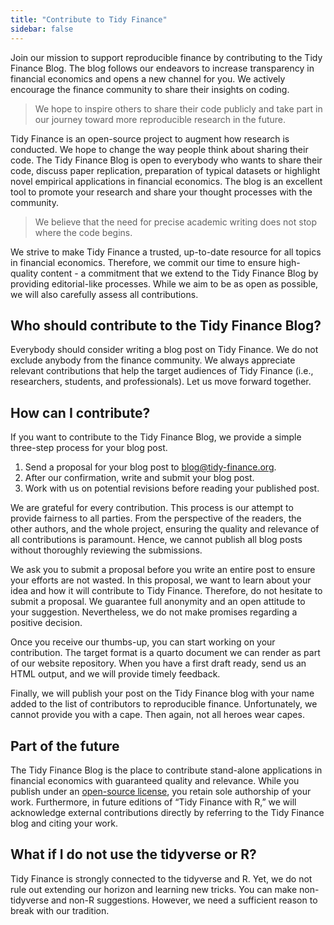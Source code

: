 ```yaml
---
title: "Contribute to Tidy Finance"
sidebar: false
---
```


Join our mission to support reproducible finance by contributing to the Tidy Finance Blog. The blog follows our endeavors to increase transparency in financial economics and opens a new channel for you. We actively encourage the finance community to share their insights on coding.

>We hope to inspire others to share their code publicly and take part in our journey toward more reproducible research in the future.

Tidy Finance is an open-source project to augment how research is conducted. We hope to change the way people think about sharing their code. The Tidy Finance Blog is open to everybody who wants to share their code, discuss paper replication, preparation of typical datasets or highlight novel empirical applications in financial economics. The blog is an excellent tool to promote your research and share your thought processes with the community.

>We believe that the need for precise academic writing does not stop where the code begins.

We strive to make Tidy Finance a trusted, up-to-date resource for all topics in financial economics. Therefore, we commit our time to ensure high-quality content - a commitment that we extend to the Tidy Finance Blog by providing editorial-like processes. While we aim to be as open as possible, we will also carefully assess all contributions. 

## Who should contribute to the Tidy Finance Blog?

Everybody should consider writing a blog post on Tidy Finance. We do not exclude anybody from the finance community. We always appreciate relevant contributions that help the target audiences of Tidy Finance (i.e., researchers, students, and professionals). Let us move forward together.

## How can I contribute?

If you want to contribute to the Tidy Finance Blog, we provide a simple three-step process for your blog post.  

1. Send a proposal for your blog post to [blog\@tidy-finance.org](mailto:blog@tidy-finance.org). 
2. After our confirmation, write and submit your blog post.
3. Work with us on potential revisions before reading your published post.

We are grateful for every contribution. This process is our attempt to provide fairness to all parties. From the perspective of the readers, the other authors, and the whole project, ensuring the quality and relevance of all contributions is paramount. Hence, we cannot publish all blog posts without thoroughly reviewing the submissions.

We ask you to submit a proposal before you write an entire post to ensure your efforts are not wasted. In this proposal, we want to learn about your idea and how it will contribute to Tidy Finance. Therefore, do not hesitate to submit a proposal. We guarantee full anonymity and an open attitude to your suggestion. Nevertheless, we do not make promises regarding a positive decision.

Once you receive our thumbs-up, you can start working on your contribution. The target format is a quarto document we can render as part of our website repository. When you have a first draft ready, send us an HTML output, and we will provide timely feedback. 

Finally, we will publish your post on the Tidy Finance blog with your name added to the list of contributors to reproducible finance. Unfortunately, we cannot provide you with a cape. Then again, not all heroes wear capes. 

## Part of the future

The Tidy Finance Blog is the place to contribute stand-alone applications in financial economics with guaranteed quality and relevance. While you publish under an [open-source license](index.qmd#license), you retain sole authorship of your work. Furthermore, in future editions of “Tidy Finance with R,” we will acknowledge external contributions directly by referring to the Tidy Finance blog and citing your work.

## What if I do not use the tidyverse or R? 

Tidy Finance is strongly connected to the tidyverse and R. Yet, we do not rule out extending our horizon and learning new tricks. You can make non-tidyverse and non-R suggestions. However, we need a sufficient reason to break with our tradition.

